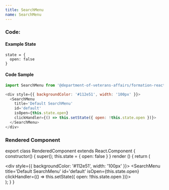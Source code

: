 ```yaml
---
title: SearchMenu
name: SearchMenu
---
```



### Code:

#### Example State
```
state = {
  open: false
}
```

#### Code Sample
```javascript
import SearchMenu from '@department-of-veterans-affairs/formation-react/SearchMenu'

<div style={{ backgroundColor: '#112e51', width: '100px' }}>
  <SearchMenu
    title='Default SearchMenu'
    id='default'
    isOpen={this.state.open}
    clickHandler={() => this.setState({ open: !this.state.open })}>
  </SearchMenu>
</div>
```

### Rendered Component

export class RenderedComponent extends React.Component {
  constructor() {
    super();
    this.state = {
      open: false
    }
  }
  render () {
    return (
      <div className="site-c-reactcomp__rendered">
        <div style={{ backgroundColor: '#112e51', width: '100px' }}>
          <SearchMenu
            title='Default SearchMenu'
            id='default'
            isOpen={this.state.open}
            clickHandler={() => this.setState({ open: !this.state.open })}>
          </SearchMenu>
        </div>
      </div>
    );
  }
}

<RenderedComponent />

